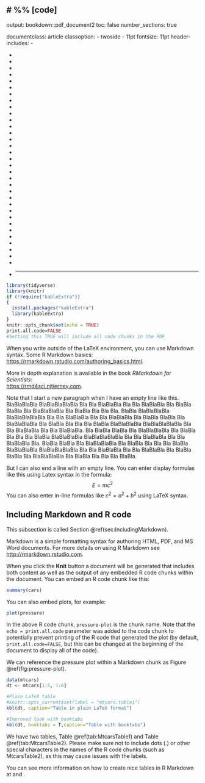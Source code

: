 # %% [code]
---
output: 
  bookdown::pdf_document2
toc: false
number_sections: true

documentclass: article
classoption:
  - twoside
  - 11pt
fontsize: 11pt
header-includes:
- \usepackage{geometry}
- \usepackage{enumerate}
- \usepackage{latexsym,booktabs}
- \usepackage{amsmath,amssymb}
- \usepackage{graphicx}
- \usepackage{hyperref}
- \usepackage[singlespacing]{setspace}
- \usepackage{calc}
- \geometry{a4paper,left=2cm,right=2.0cm, top=2cm, bottom=2.0cm}
- \usepackage{booktabs}
- \usepackage{longtable}
- \usepackage{array}
- \usepackage{multirow}
- \usepackage{wrapfig}
- \usepackage{float}
- \usepackage{colortbl}
- \usepackage{pdflscape}
- \usepackage{tabu}
- \usepackage{threeparttable} 
- \usepackage{threeparttablex} 
- \usepackage[normalem]{ulem} 
- \usepackage{makecell}
- \usepackage{xcolor}
- \newtheorem{Definition}{Definition}
- \newtheorem{Theorem}{Theorem}
- \newtheorem{Lemma}{Lemma}
- \newtheorem{Corollary}{Corollary}
- \newtheorem{Proposition}{Proposition}
- \newtheorem{Algorithm}{Algorithm}
- \numberwithin{Theorem}{section}
- \numberwithin{Definition}{section}
- \numberwithin{Lemma}{section}
- \numberwithin{Algorithm}{section}
- \numberwithin{equation}{section}
- \newcommand{\dottedline}[1]{\makebox[#1]{.\dotfill}}
---





```r
library(tidyverse)
library(knitr)
if (!require("kableExtra"))
{
  install.packages("kableExtra")
  library(kableExtra)
}
knitr::opts_chunk$set(echo = TRUE)
print.all.code=FALSE
#Setting this TRUE will include all code chunks in the PDF
```





```{=latex}
\pagestyle{empty}

% =============================================================================
% Title page
% =============================================================================
\begin{titlepage}
\vspace*{.5em}
\center
\textbf{\Large{The School of Mathematics}} \\
\vspace*{1em}
\begin{figure}[!h]
\centering
\includegraphics[width=180pt]{CentredLogoCMYK.jpg}
\end{figure}
\vspace{2em}
\textbf{\Huge{My Incredible Thesis}}\\[2em]
\textbf{\LARGE{by}}\\
\vspace{2em}
\textbf{\LARGE{My Name}}\\
\vspace{6.5em}
\Large{Dissertation Presented for the Degree of\\
MSc in Statistics with Data Science}\\
\vspace{6.5em}
\Large{July 2021}\\
\vspace{3em}
\Large{Supervised by\\Dr Very Important and Dr Strangelove}
\vfill
\end{titlepage}

\cleardoublepage

% =============================================================================
% Executive summary, acknowledgments, and own work declaration
% =============================================================================
\begin{center}
\Large{Executive Summary}
\end{center}

Here comes your executive summary ...

\clearpage

\begin{center}
\Large{Acknowledgments}
\end{center}

Here come your acknowledgments ...

\clearpage

\begin{center}
\Large{University of Edinburgh – Own Work Declaration}
\end{center}


This sheet must be filled in, signed and dated - your work will not be marked unless this is done.
% Replace the commands \dottedline{8cm}, %\dottedline{6cm}, etc. with you name, Matriculation 
% Number, etc.
\vspace{1cm}

Name: \dottedline{8cm}

Matriculation Number: \dottedline{6cm}

Title of work: \dottedline{8cm}

\vspace{1cm}

I confirm that all this work is my own except where indicated, and that I have:
\begin{itemize}
\item	Clearly referenced/listed all sources as appropriate	 				
\item	Referenced and put in inverted commas all quoted text (from books, web, etc)	
\item	Given the sources of all pictures, data etc. that are not my own				
\item	Not made any use of the report(s) or essay(s) of any other student(s) either past 	
or present	
\item	Not sought or used the help of any external professional academic agencies for the work
\item	Acknowledged in appropriate places any help that I have received from others	(e.g. fellow students, technicians, statisticians, external sources)
\item	Complied with any other plagiarism criteria specified in the Course handbook
\end{itemize}

I understand that any false claim for this work will be penalised in accordance with
the University regulations	(\url{https://teaching.maths.ed.ac.uk/main/msc-students/msc-programmes/statistics/data-science/assessment/academic-misconduct}).								

\vspace{1cm}

Signature \dottedline{8cm}

%Include your signature as an image with the
%\includegraphics command 
%(see an example later in the document)

\vspace{5mm}

Date \dottedline{8cm}


\clearpage



% =============================================================================
% Table of contents, tables, and pictures (if applicable)
% =============================================================================
\pagestyle{plain}
\setcounter{page}{1}
\pagenumbering{Roman}
\tableofcontents
\clearpage
\listoftables
\listoffigures
\cleardoublepage

\pagenumbering{arabic}
\setcounter{page}{1}

\nocite{*}
\bibliographystyle{abbrv}
\clearpage
```



```{=latex}
\section{Introduction}
\label{sec:intro}

Here I will write a very good, precise and brief introduction.
Particularly Section \ref{sec:methods} is good!
\clearpage
```

```{=latex}
\section{Methods}
\label{sec:methods}
In the following, I explain what did I do and how.

I should really cut this short, but BlaBlaBlaBla BlaBlaBlaBlaBla Bla Bla BlaBlaBla Bla Bla BlaBlaBla Bla BlaBla BlaBla Bla BlaBlaBlaBla Bla BlaBla Bla Bla Bla BlaBla BlaBlaBlaBla BlaBlaBlaBlaBla Bla Bla BlaBlaBla Bla. Bla BlaBlaBla Bla BlaBla BlaBla Bla BlaBlaBlaBla Bla BlaBla Bla Bla Bla BlaBla BlaBlaBlaBla. BlaBlaBlaBlaBla Bla Bla BlaBlaBla Bla Bla BlaBlaBla Bla BlaBla BlaBla Bla BlaBlaBlaBla Bla BlaBla Bla Bla Bla BlaBla BlaBlaBlaBla BlaBlaBlaBlaBla Bla Bla BlaBlaBla Bla Bla BlaBlaBla Bla BlaBla BlaBla Bla BlaBlaBlaBla Bla BlaBla Bla Bla Bla BlaBla BlaBlaBlaBla BlaBlaBlaBlaBla Bla Bla BlaBlaBla Bla Bla BlaBlaBla Bla BlaBla BlaBla Bla. BlaBlaBlaBla Bla BlaBla Bla Bla Bla BlaBla BlaBlaBlaBla BlaBlaBlaBlaBla Bla Bla BlaBlaBla Bla Bla BlaBlaBla Bla BlaBla BlaBla Bla BlaBlaBlaBla Bla BlaBla Bla Bla Bla BlaBla.
% You can enter comments in LaTeX
% like this.
```


When you write outside of the LaTeX environment, you can use Markdown syntax. Some R Markdown basics: [https://rmarkdown.rstudio.com/authoring_basics.html](https://rmarkdown.rstudio.com/authoring_basics.html).

More in depth explanation is available in the book *RMarkdown for Scientists*:  
[https://rmd4sci.njtierney.com](https://rmd4sci.njtierney.com).

<!-- To add a line break in R Markdown, you can end a line with two or more spaces, then type return-->

Note that I start a new paragraph when I have an empty line like this. BlaBlaBlaBla BlaBlaBlaBlaBla Bla Bla BlaBlaBla Bla Bla BlaBlaBla Bla BlaBla BlaBla Bla BlaBlaBlaBla Bla BlaBla Bla Bla Bla. BlaBla BlaBlaBlaBla BlaBlaBlaBlaBla Bla Bla BlaBlaBla Bla Bla BlaBlaBla Bla BlaBla BlaBla Bla BlaBlaBlaBla Bla BlaBla Bla Bla Bla BlaBla BlaBlaBlaBla BlaBlaBlaBlaBla Bla Bla BlaBlaBla Bla Bla BlaBlaBla. Bla BlaBla BlaBla Bla BlaBlaBlaBla Bla BlaBla Bla Bla Bla BlaBla BlaBlaBlaBla BlaBlaBlaBlaBla Bla Bla BlaBlaBla Bla Bla BlaBlaBla Bla. BlaBla BlaBla Bla BlaBlaBlaBla Bla BlaBla Bla Bla Bla BlaBla BlaBlaBlaBla BlaBlaBlaBlaBla Bla Bla BlaBlaBla Bla Bla BlaBlaBla Bla BlaBla BlaBla Bla BlaBlaBlaBla Bla BlaBla Bla Bla Bla BlaBla.

But I can also end a line with an empty line.
You can enter display formulas like this using Latex syntax in the formula:
$$
E = mc^2
$$
You can also enter in-line formulas like $c^2=a^2+b^2$ using LaTeX syntax.

\newpage
<!--You can enter comments in Markdown
like this-->


```{=latex}
\subsection{Models}
\label{sec:Models}

Models are \emph{very} helpful because.
\begin{itemize}
 \item They're good.
 \item They're helpful.
\end{itemize}
\clearpage

\subsection{Techniques}
\label{sec:Techniques}

Techniques even better because.
\begin{enumerate}
 \item They're magnificent.
 \item If they work.
\end{enumerate}
\clearpage

```



```{=latex}
\section{Results}
\label{sec:results}
I this section, I explain what did I discover.

Now it's getting very technical \ldots{} I will cite \cite{shiina,groewe2001}. I will also show my incredible $\alpha$, $\beta$ and $\gamma$ mathematics and do some other fancy stuff.

\subsection{Formulae}

For example look at this
\begin{equation}\label{eqn:aProblem}
\min{}\sum_{s\in\mathcal{S}}Pr_{s}\left[\sum_{t=1}^{T}\left(
\sum_{g\in\mathcal{G}}\left(\alpha_{gts}C_{g}^{0}+
p_{gts}C_{g}^{1}+\left(p_{gts}\right)^{2}C_{g}^{2}\right)
+\sum_{g\in\mathcal{C}}\gamma_{gts}C_{g}^{s}\right)\right],
\end{equation}
and you will see that it has a little number on the side so that I can refer to it as equation (\ref{eqn:aProblem}). Now if I do this
\begin{eqnarray}
\sum_{i=1}^{n}k_{i}&=&20\label{eqn:one}\\
\sum_{j=20}^{m}\delta_{i}&\geq{}&\eta{}\notag
\end{eqnarray}
I can align two formulae and control which one has a number on the side. It is (\ref{eqn:one}). I can also do something like this
\begin{displaymath}
Y_{l}=\left[\begin{array}{cc}
             \left(y_{s}+i\frac{b_{c}}{2}\right)\frac{1}{\tau{}^{2}} &
             -y_{s}\frac{1}{\tau{}e^{-i\theta^{s}}}\\
             -y_{s}\frac{1}{\tau{}e^{i\theta^{s}}} &
             y_{s}+i\frac{b_{c}}{2}
             \end{array}\right],
\end{displaymath}
and it won't have a number on the side. Now if I have to do some huge mathematics I'd better structure it a little and include linebreaks etc. so that it fits on one page.
\begin{eqnarray}\label{eqn:horrible}
p_{l}^{f}&=&G_{l11}\left(2v_{F(l)}\bar{v}_{F(l)}-\bar{v}_{F(l)}^{2}\right)\\
&+&
\bar{v}_{F(l)}\bar{v}_{T(l)}
\left[
B_{l12}\sin{}(\bar{\delta{}}_{F(l)}-\bar{\delta{}}_{T(l)})
+G_{l12}\cos{}(\bar{\delta{}}_{F(l)}-\bar{\delta{}}_{T(l)})
\right]\notag\\
&+&
\left[\begin{array}{r}
      \bar{v}_{T(l)}
      \left[
      B_{l12}\sin{}(\bar{\delta{}}_{F(l)}-\bar{\delta{}}_{T(l)})
      +G_{l12}\cos{}(\bar{\delta{}}_{F(l)}-\bar{\delta{}}_{T(l)})
      \right]\\
      \bar{v}_{F(l)}
      \left[
      B_{l12}\sin{}(\bar{\delta{}}_{F(l)}-\bar{\delta{}}_{T(l)})
      +G_{l12}\cos{}(\bar{\delta{}}_{F(l)}-\bar{\delta{}}_{T(l)})
      \right]\\
      \bar{v}_{F(l)}\bar{v}_{T(l)}
      \left[
      B_{l12}\cos{}(\bar{\delta{}}_{F(l)}-\bar{\delta{}}_{T(l)})
      -G_{l12}\sin{}(\bar{\delta{}}_{F(l)}-\bar{\delta{}}_{T(l)})
      \right]\\
      \bar{v}_{F(l)}\bar{v}_{T(l)}
      \left[
      -B_{l12}\cos{}(\bar{\delta{}}_{F(l)}-\bar{\delta{}}_{T(l)})
      +G_{l12}\sin{}(\bar{\delta{}}_{F(l)}-\bar{\delta{}}_{T(l)})
      \right]\\
      \end{array}\right]
\cdot{}
\left[\begin{array}{c}
      v_{F(l)}-\bar{v}_{F(l)}\\
      v_{T(l)}-\bar{v}_{T(l)}\\
      \delta_{F(l)}-\bar{\delta{}}_{F(l)}\\
      \delta_{T(l)}-\bar{\delta{}}_{T(l)}
      \end{array}\right],\notag
\end{eqnarray}
This is a lot of fun!
\clearpage

\subsection{Important Things}
Finally we should have a nice picture like this one. However, I won't forget that figures and table are environments which float around in my document. So LaTeX will place them wherever it thinks they fit well with the surrounding text. I can try to change that with a float specifier, e.g. [!ht].
%This is a comment. The Compiler ignores it. It is here to remind me that, if I use a .jpeg or .png picture file as below I will need to compile the document with the pdflatex compiler.
\begin{figure}[!ht]
\centering
\includegraphics[width=0.5\textwidth]{scenTree.png}
\caption{Look at this scenario tree with funny times $t_{1}$ and scenarios $s_{1}$ etc.}
\label{fig:scenarioTree}
\end{figure}
Now I want to use one of my own environments. I want to define something.
\begin{Definition}
 I define
$$
\Gamma_{\eta}:=\sum_{i=1}^{n}\sum_{j=i}^{n}\xi{}(i,j)
$$
\end{Definition}
I definitely need some good tables, so I do this.
\begin{table}[!ht]
\centering
\begin{tabular}{|ll|rrrr|}
\hline
Case&Generators&Therm. Units&Lines&Peak load: [MW]&[MVar]\\
\hline\hline
6 bus&3 at 3 buses&2&11&210&210\\
9 bus&3 at 3 buses&3&9&315&115\\
24 bus&33 at 11 buses&26&38&2850&580\\
30 bus&6 at 6 buses&5&41&189.2&107.2\\
39 bus&10 at 10 buses&7&46&6254.2&1387.1\\
57 bus&7 at 7 buses&7&80&1250.8&336.4\\
\hline
\end{tabular}
\caption{Something that doesn't make sense.}
\label{tab:things}
\end{table}
I should really refer to Table \ref{tab:things}.

\subsection{And now something else}

\noindent
Let:
\begin{eqnarray*}
\Omega_0 & = & \{(x,y,z,f): \text{ satisfying } (9)-(19)\}, \\
\Omega_1 & = & \{(x,y,z,f): \text{ satisfying } (9),(11)-(20)\}, \\
\overline{\Omega}_0 & = & \{\textbf{0}\leq (x,y,z,f) \leq \textbf{1}: \text{ satisfying } (9)-(18)\}, \\
\overline{\Omega}_1 & = & \{\textbf{0}\leq (x,y,z,f) \leq \textbf{1}: \text{ satisfying } (9),(11)-(18),(20)\} \,.
\end{eqnarray*}
%
where $\textbf{0}$ and $\textbf{1}$ are vectors of appropriate dimensions with 0's and 1's, respectively.
Next we see that both $\Omega_0$ and $\Omega_1$ give equivalent formulations for the A-MSSP. In particular, the following statements hold:

\begin{Proposition}
$\Omega_0 \subseteq \Omega_1$.
\end{Proposition}

\noindent
\textbf{Proof.}
Let us suppose there exists $(x,y,z,f) \in \Omega_1$ such that $(x,y,z,f) \notin \Omega_0$.
Then, there exist indices $i \in I$ and $t \in \{0,\ldots,|T|-s_i\} $ with $x_i^t > \displaystyle 0.5\,\left( \sum_{h=1}^{s_i} x_i^{t+h} +1\right)$.
By definition, $x_i^t = 1$ and $x_i^{t+h} = 0$ for all $h \in \{1,\dots,s_i\}$. By~(11) and (12), $\displaystyle \sum_{h=1}^{s_i} f_i^{th}=1$, so $f_i^{th'}=1$ for some $h' \in \{1,\dots,s_i\}$.
But then,
\[ 0 \:=\: x_i^{t+h'} \:=\: \sum_{h=\max \{1, t+h'-(|T|-s_i)\}}^{\min\{s_i,t+h'\}} f_i^{t+h'-h,h} \:\ge\: f_i^{th'} \:=\: 1 \,,
\]
as $h' \in [\max \{1, t+h'-(|T|-s_i)\}, \min\{s_i,t+h'\}]$.
\hfill $\square$
\bigskip

\noindent
This immediately gives us
\begin{Corollary}
AS is a valid formulation for the A-MSSP.
\end{Corollary}

\noindent
Next we compare the Linear Programming (LP) relaxations of the two formulations.

\begin{Proposition}
$\overline{\Omega}_1 \subseteq  \overline{\Omega}_0 $.
\end{Proposition}

\noindent
\textbf{Proof.}
Homework
\hfill $\square$
\clearpage
```

## Including Markdown and R code {#sec:IncludingMarkdown}
<!--
Note that the syntax 
# Section name
includes a section, while {#sec:label} will label it as sec:label, which can be referenced as \@ref(sec:label) from Markdown, or \ref{sec:label} from a LaTeX chunk.
## Section name creates a subsection, and 
## Section name creates a subsubsection.
-->
This subsection is called Section \@ref(sec:IncludingMarkdown).

```{=latex}
Even from LaTeX, this subsection is still called Section \ref{sec:IncludingMarkdown}.
```
Markdown is a simple formatting syntax for authoring HTML, PDF, and MS Word documents. For more details on using R Markdown see <http://rmarkdown.rstudio.com>.

When you click the **Knit** button a document will be generated that includes both content as well as the output of any embedded R code chunks within the document. You can embed an R code chunk like this:

```r
summary(cars)
```


You can also embed plots, for example:

```r
plot(pressure)
```

In the above R code chunk, `pressure-plot` is the chunk name. Note that the `echo = print.all.code` parameter was added to the code chunk to potentially prevent printing of the R code that generated the plot (by default, `print.all.code=FALSE`, but this can be changed at the beginning of the document to display all of the code). 

We can reference the pressure plot within a Markdown chunk as Figure \@ref(fig:pressure-plot).

```{=latex}
We can reference the pressure plot within a LaTeX chunk as Figure \ref{fig:pressure-plot}.
```

```r
data(mtcars)
dt <- mtcars[1:5, 1:6]
```

```r
#Plain LaTeX table
#knitr::opts_current$set(label = "mtcars.table1")
kbl(dt, caption="Table in plain LaTeX format")
```

```r
#Improved look with booktabs
kbl(dt, booktabs = T,caption="Table with booktabs") 
```

We have two tables, Table \@ref(tab:MtcarsTable1) and Table \@ref(tab:MtcarsTable2). Please make sure not to include dots (.) or other special characters in the names of the R code chunks (such as MtcarsTable2), as this may cause issues with the labels. 

```{=latex}
We can reference the two tables within a LaTeX chunk as Table \ref{tab:MtcarsTable1} and Table \ref{tab:MtcarsTable2}.
```

You can see more information on how to create nice tables in R Markdown at \url{https://haozhu233.github.io/kableExtra/awesome_table_in_pdf.pdf} and \url{https://rfortherestofus.com/2019/11/how-to-make-beautiful-tables-in-r/}.



\clearpage

```{=latex}
\section{Conclusion}
\label{sec:conclusion}
In this section, I explain what what do my results mean.

I have no idea how to conclude, so I don't write much. But what follows is important.
\clearpage

%the entries have to be in the file literature.bib
\bibliography{literature}
\clearpage

\appendix
\section*{Appendices}
\addcontentsline{toc}{section}{Appendices}

\section{An Appendix}
\label{app:one}

Something.
\clearpage

\section{Another Appendix}
\label{app:two}

Something else.
```
